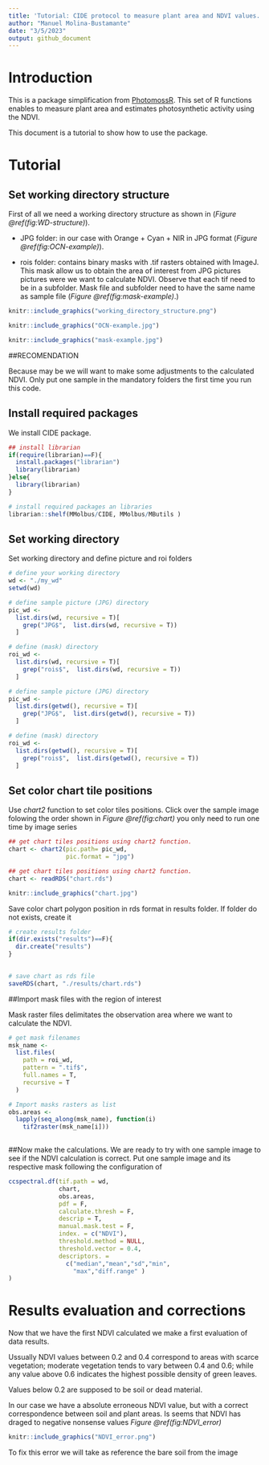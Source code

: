 ```yaml
---
title: 'Tutorial: CIDE protocol to measure plant area and NDVI values.'
author: "Manuel Molina-Bustamante"
date: "3/5/2023"
output: github_document
---
```


# Introduction

This is a package simplification from [PhotomossR](https://github.com/MMolBus/PhotomossR). 
This set of R functions enables to measure plant area and estimates photosynthetic activity using the NDVI.

This document is a tutorial to show how to use the package.  

# Tutorial
## Set working directory structure

First of all we need a working directory structure as shown in (_*Figure \@ref(fig:WD-structure)*_).

* JPG folder: in our case with Orange + Cyan + NIR in JPG format (_*Figure \@ref(fig:OCN-example)*_).

* rois folder: contains binary masks with .tif rasters obtained with ImageJ. This mask allow us to obtain the area of interest from JPG pictures pictures were we  want to calculate NDVI.
Observe that each tif need to be in a subfolder. Mask file and subfolder need to have the same name as sample file (_*Figure \@ref(fig:mask-example)*_.)


```r
knitr::include_graphics("working_directory_structure.png")
```


```r
knitr::include_graphics("OCN-example.jpg")
```


```r
knitr::include_graphics("mask-example.jpg")
```
##RECOMENDATION

Because may be we will want to make some adjustments to the calculated NDVI. Only put one sample in the mandatory folders the first time you run this code.

## Install required packages
We install CIDE package.

```r
## install librarian
if(require(librarian)==F){
  install.packages("librarian")
  library(librarian)
}else{
  library(librarian)
}
```

```r
# install required packages an libraries
librarian::shelf(MMolbus/CIDE, MMolbus/MButils )
```


## Set working directory 
Set working directory and define picture and roi folders 

```r
# define your working directory
wd <- "./my_wd"
setwd(wd)

```


```r

# define sample picture (JPG) directory
pic_wd <-
  list.dirs(wd, recursive = T)[
    grep("JPG$",  list.dirs(wd, recursive = T))
  ]

# define (mask) directory
roi_wd <-
  list.dirs(wd, recursive = T)[
    grep("rois$",  list.dirs(wd, recursive = T))
  ]

```

```r

# define sample picture (JPG) directory
pic_wd <-
  list.dirs(getwd(), recursive = T)[
    grep("JPG$",  list.dirs(getwd(), recursive = T))
  ]

# define (mask) directory
roi_wd <-
  list.dirs(getwd(), recursive = T)[
    grep("rois$",  list.dirs(getwd(), recursive = T))
  ]

```

## Set color chart tile positions
Use _*chart2*_ function to set color tiles positions. Click over the sample image folowing the order shown in _*Figure \@ref(fig:chart)*_ 
you only need to run one time by image series

```r
## get chart tiles positions using chart2 function.
chart <- chart2(pic.path= pic_wd,
                pic.format = "jpg")


```
```r
## get chart tiles positions using chart2 function.
chart <- readRDS("chart.rds")
```

```r
knitr::include_graphics("chart.jpg")
```

Save color chart polygon position in rds format in results folder. If folder do not exists, create it 
```r
# create results folder
if(dir.exists("results")==F){
  dir.create("results")
}
  
```

```r
# save chart as rds file
saveRDS(chart, "./results/chart.rds")

```


##Import mask files with the region of interest

Mask raster files  delimitates the observation area where we want to calculate the NDVI.
```r
# get mask filenames
msk_name <-
  list.files(
    path = roi_wd,
    pattern = ".tif$",
    full.names = T,
    recursive = T
  )

# Import masks rasters as list
obs.areas <-
  lapply(seq_along(msk_name), function(i)
    tif2raster(msk_name[i]))
               
```

##Now make the calculations.
We are ready to try with one sample image to see if the NDVI calculation is correct.
Put one sample image and its respective mask following the configuration of 
```r
ccspectral.df(tif.path = wd,
              chart,
              obs.areas,
              pdf = F,
              calculate.thresh = F,
              descrip = T,
              manual.mask.test = F,
              index. = c("NDVI"),
              threshold.method = NULL,
              threshold.vector = 0.4,
              descriptors. =
                c("median","mean","sd","min",
                  "max","diff.range" )
)

```

# Results evaluation and corrections

Now that we have the first NDVI calculated we make a first evaluation of data results. 

Ussually NDVI values between 0.2 and 0.4 correspond to areas with scarce vegetation; moderate vegetation tends to vary between 0.4 and 0.6; while any value above 0.6 indicates the highest possible density of green leaves.

Values below 0.2 are supposed to be soil or dead material.

In our case we have a absolute erroneous NDVI value, but with a correct correspondence between soil and plant areas. Is seems that NDVI has draged to negative nonsense values _*Figure \@ref(fig:NDVI_error)*_ 

```r

knitr::include_graphics("NDVI_error.png")
```


To fix this error we will take as reference the bare soil from the image
<!-- # obs.areas <- roi2polygon.2(roi.paths = obs.areas, tif.path = tif.path) -->




